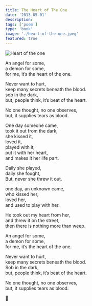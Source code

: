 ```yaml
---
title: The Heart of The One
date: '2013-05-01'
description:
tags: ['poem']
type: 'book'
image: './heart-of-the-one.jpeg'
featured: true
---
```


![Heart of the one](./heart-of-the-one.jpeg)

An angel for some,<br>
a demon for some,<br>
for me, it’s the heart of the one.

Never want to hurt,<br>
keep many secrets beneath the blood.<br>
sob in the dark,<br>
but, people think, it’s beat of the heart.

No one thought, no one observes,<br>
but, it supplies tears as blood.

One day someone came,<br>
took it out from the dark,<br>
she kissed it,<br>
loved it,<br>
played with it,<br>
put it with her heart,<br>
and makes it her life part.

Daily she played,<br>
daily she fought,<br>
But, never she threw it out.

one day, an unknown came,<br>
who kissed her,<br>
loved her,<br>
and used to play with her.

He took out my heart from her,<br>
and threw it on the street,<br>
then there is nothing more than weep.

An angel for some,<br>
a demon for some,<br>
for me, it’s the heart of the one.

Never want to hurt,<br>
keep many secrets beneath the blood.<br>
Sob in the dark,<br>
but, people think, it’s beat of the heart.

No one thought, no one observes,<br>
but, it supplies tears as blood.<br>

🙏
